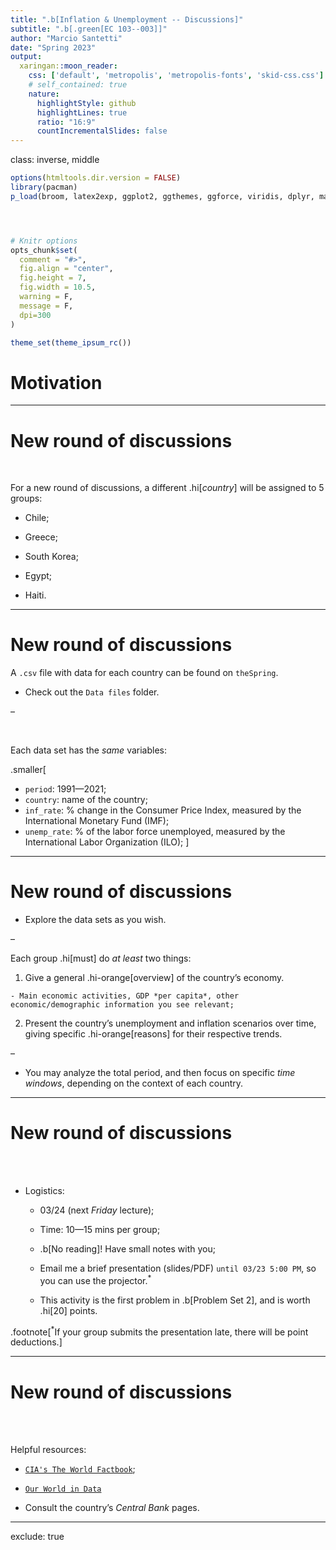 ```yaml
---
title: ".b[Inflation & Unemployment -- Discussions]"
subtitle: ".b[.green[EC 103--003]]"
author: "Marcio Santetti"
date: "Spring 2023"
output:
  xaringan::moon_reader:
    css: ['default', 'metropolis', 'metropolis-fonts', 'skid-css.css']
    # self_contained: true
    nature:
      highlightStyle: github
      highlightLines: true
      ratio: "16:9"
      countIncrementalSlides: false
---
```

class: inverse, middle

```r
options(htmltools.dir.version = FALSE)
library(pacman)
p_load(broom, latex2exp, ggplot2, ggthemes, ggforce, viridis, dplyr, magrittr, knitr, parallel, xaringanExtra, tidyverse, sjPlot, showtext, mathjaxr, ggforce, furrr, kableExtra, wooldridge, hrbrthemes, scales, ggeasy, patchwork)




# Knitr options
opts_chunk$set(
  comment = "#>",
  fig.align = "center",
  fig.height = 7,
  fig.width = 10.5,
  warning = F,
  message = F,
  dpi=300
)

theme_set(theme_ipsum_rc())

```



# Motivation


---

# New round of discussions

<br>

For a new round of discussions, a different .hi[*country*] will be assigned to 5 groups:

  - Chile;
  
  - Greece;
  
  - South Korea;
  
  - Egypt;
  
  - Haiti.
  

---

# New round of discussions

A `.csv` file with data for each country can be found on `theSpring`.

  - Check out the `Data files` folder.

--

<br>

Each data set has the *same* variables:

.smaller[

  - `period`: 1991&mdash;2021;
  - `country`: name of the country;
  - `inf_rate`: % change in the Consumer Price Index, measured by the  International Monetary Fund (IMF);
  - `unemp_rate`: % of the labor force unemployed, measured by the International Labor Organization (ILO);
]

---

# New round of discussions


- Explore the data sets as you wish.

--


Each group .hi[must] do *at least* two things:


  1. Give a general .hi-orange[overview] of the country's economy.
  
    - Main economic activities, GDP *per capita*, other economic/demographic information you see relevant;

  2. Present the country's unemployment and inflation scenarios over time, giving specific .hi-orange[reasons] for their respective trends.

--

- You may analyze the total period, and then focus on specific *time windows*, depending on the context of each country.

---

# New round of discussions

<br><br>

- Logistics:

  - 03/24 (next *Friday* lecture);    

  - Time: 10&mdash;15 mins per group;
  
  - .b[No reading]! Have small notes with you;
  
  - Email me a brief presentation (slides/PDF) `until 03/23 5:00 PM`, so you can use the projector.<sup>*</sup>
  
  - This activity is the first problem in .b[Problem Set 2], and is worth .hi[20] points.
  
  
.footnote[<sup>*</sup>If your group submits the presentation late, there will be point deductions.]
  
  
---

# New round of discussions

<br><br>

Helpful resources:

  - [`CIA's The World Factbook`](https://www.cia.gov/the-world-factbook/);
  
  - [`Our World in Data`](https://ourworldindata.org/)
  
  - Consult the country's *Central Bank* pages.

---
exclude: true